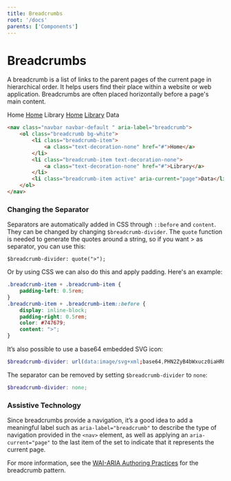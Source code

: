 ```yaml
---
title: Breadcrumbs
root: '/docs'
parents: ['Components']
---
```



# Breadcrumbs

A breadcrumb is a list of links to the parent pages of the current page in hierarchical order. It helps users find their place within a website or web application. Breadcrumbs are often placed horizontally before a page's main content.

<ComponentPreview>
  <Breadcrumb>
    <BreadcrumbItem active>Home</BreadcrumbItem>
  </Breadcrumb>
  <Breadcrumb>
    <BreadcrumbItem>
      <a href="#">Home</a>
    </BreadcrumbItem>
    <BreadcrumbItem active>Library</BreadcrumbItem>
  </Breadcrumb>
  <Breadcrumb>
    <BreadcrumbItem>
      <a href="#">Home</a>
    </BreadcrumbItem>
    <BreadcrumbItem>
      <a href="#">Library</a>
    </BreadcrumbItem>
    <BreadcrumbItem active>Data</BreadcrumbItem>
  </Breadcrumb>
</ComponentPreview>

```html
<nav class="navbar navbar-default " aria-label="breadcrumb">
    <ol class="breadcrumb bg-white">
        <li class="breadcrumb-item">
            <a class="text-decoration-none" href="#">Home</a>
        </li>
        <li class="breadcrumb-item text-decoration-none">
            <a class="text-decoration-none" href="#">Library</a>
        </li>
        <li class="breadcrumb-item active" aria-current="page">Data</li>
    </ol>
</nav>
```

### Changing the Separator
  Separators are automatically added in CSS through `::before` and `content`. They can be changed by changing `$breadcrumb-divider`. The `quote` function is needed to generate the quotes around a string, so if you want > as separator, you can use this:

`$breadcrumb-divider: quote(">");`

  Or by using CSS we can also do this and apply padding. Here's an example: 

```css
.breadcrumb-item + .breadcrumb-item { 
    padding-left: 0.5rem; 
}
.breadcrumb-item + .breadcrumb-item::before {
    display: inline-block;
    padding-right: 0.5rem;
    color: #747679;
    content: ">"; 
}
```
  It’s also possible to use a base64 embedded SVG icon:

```scss
$breadcrumb-divider: url(data:image/svg+xml;base64,PHN2ZyB4bWxucz0iaHR0cDovL3d3dy53My5vcmcvMjAwMC9zdmciIHdpZHRoPSI4IiBoZWlnaHQ9IjgiPjxwYXRoIGQ9Ik0yLjUgMEwxIDEuNSAzLjUgNCAxIDYuNSAyLjUgOGw0LTQtNC00eiIgZmlsbD0iY3VycmVudENvbG9yIi8+PC9zdmc+);
```

  The separator can be removed by setting `$breadcrumb-divider` to `none`:

```scss
$breadcrumb-divider: none;
```

### Assistive Technology
  Since breadcrumbs provide a navigation, it’s a good idea to add a meaningful label such as `aria-label="breadcrumb"` to describe the type of navigation provided in the `<nav>` element, as well as applying an `aria-current="page"` to the last item of the set to indicate that it represents the current page.

  For more information, see the [WAI-ARIA Authoring Practices](https://www.w3.org/TR/wai-aria-practices/#breadcrumb) for the breadcrumb pattern.